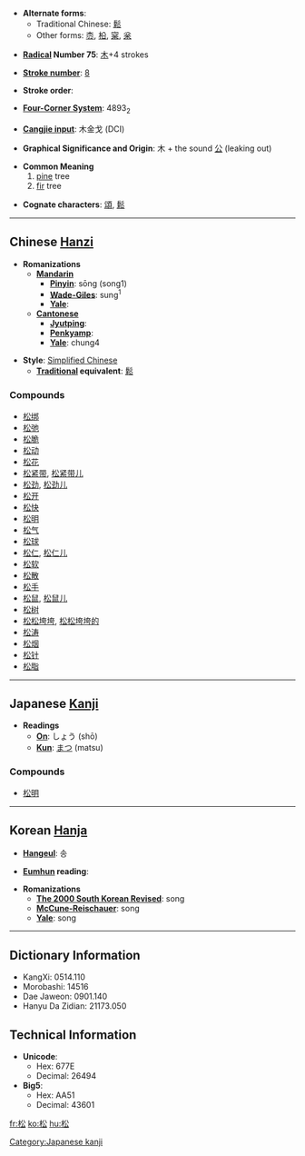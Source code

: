 * '''Alternate forms''': 
** Traditional Chinese: [[鬆]]
** Other forms: [[枩]], [[柗]], [[梥]], [[枀]]

* '''[[Wiktionary:Chinese radical index| Radical]] Number 75''': [[Wiktionary:Chinese radical index 木|木]]+4 strokes

* '''[[Wiktionary:Chinese total strokes index|Stroke number]]''': [[Wiktionary:Chinese total strokes index 8|8]]

* '''Stroke order''': 

* '''[[Wiktionary:Chinese four corner index|Four-Corner System]]''': 4893<sub>2</sub>

* '''[[Wiktionary:Chinese Cangjie index|Cangjie input]]''': 木金戈 (DCI)

* '''Graphical Significance and Origin''': 木 + the sound [[公]] (leaking out)

* '''Common Meaning'''
*# [[pine]] tree
*# [[fir]] tree

* '''Cognate characters''': [[頌]], [[鬆]]

----

== Chinese [[Hanzi]] ==

* '''Romanizations'''
** '''[[Mandarin]]'''
*** '''[[Pinyin]]''': sōng (song1)
*** '''[[Wade-Giles]]''': sung<sup>1</sup>
*** '''[[Yale]]''': 
** '''[[Cantonese]]'''
*** '''[[Jyutping]]''':
*** '''[[Penkyamp]]''': 
*** '''[[Yale]]''': chung4

* '''Style''': [[Simplified Chinese]] 
** '''[[Traditional Chinese|Traditional]] equivalent''': [[鬆]]

===Compounds===
*[[松绑]]
*[[松弛]]
*[[松脆]]
*[[松动]]
*[[松花]]
*[[松紧带]], [[松紧带儿]]
*[[松劲]], [[松劲儿]]
*[[松开]]
*[[松快]]
*[[松明]]
*[[松气]]
*[[松球]]
*[[松仁]], [[松仁儿]]
*[[松软]]
*[[松散]]
*[[松手]]
*[[松鼠]], [[松鼠儿]]
*[[松树]]
*[[松松垮垮]], [[松松垮垮的]]
*[[松涛]]
*[[松烟]]
*[[松针]]
*[[松脂]]


----

== Japanese [[Kanji]] ==

* '''Readings'''
** '''[[On]]''': しょう (shō)
** '''[[Kun]]''': [[まつ]] (matsu)

===Compounds===
*[[松明]]
 

----

== Korean [[Hanja]] ==

* '''[[Hangeul]]''': 송

* '''[[Eumhun]] reading''': 

* '''Romanizations'''
** '''[[The 2000 South Korean Revised Romanization|The 2000 South Korean Revised]]''': song
** '''[[McCune-Reischauer]]''': song
** '''[[Yale]]''': song

----

== Dictionary Information ==

* KangXi: 0514.110
* Morobashi: 14516
* Dae Jaweon: 0901.140
* Hanyu Da Zidian: 21173.050

== Technical Information ==

* '''Unicode''':
** Hex: 677E
** Decimal: 26494
* '''Big5''':
** Hex: AA51
** Decimal: 43601

[[Category:Japanese kanji]]

[[fr:松]]
[[ko:松]]
[[hu:松]]